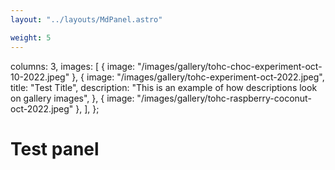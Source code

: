 ```yaml
---
layout: "../layouts/MdPanel.astro"

weight: 5
---
```


  columns: 3,
  images: [
    { image: "/images/gallery/tohc-choc-experiment-oct-10-2022.jpeg" },
    {
      image: "/images/gallery/tohc-experiment-oct-2022.jpeg",
      title: "Test Title",
      description:
        "This is an example of how descriptions look on gallery images",
    },
    { image: "/images/gallery/tohc-raspberry-coconut-oct-2022.jpeg" },
  ],
};

# Test panel

<Gallery gallery={gallery} />
